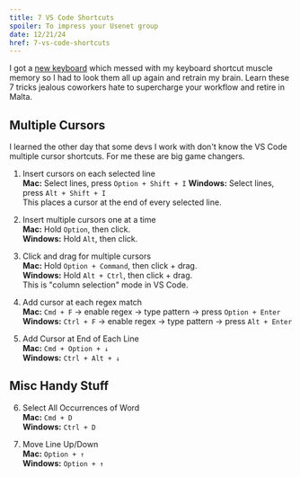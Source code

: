 ```yaml
---
title: 7 VS Code Shortcuts
spoiler: To impress your Usenet group
date: 12/21/24
href: 7-vs-code-shortcuts
---
```


I got a [new keyboard](https://rkgamingstore.com/products/rk-87-keys-keyboard) which messed with my keyboard shortcut muscle memory so I had to look them all up again and retrain my brain. Learn these 7 tricks jealous coworkers hate to supercharge your workflow and retire in Malta.

## Multiple Cursors

I learned the other day that some devs I work with don't know the VS Code multiple cursor shortcuts. For me these are big game changers.

1. Insert cursors on each selected line  
**Mac:** Select lines, press `Option + Shift + I`
**Windows:** Select lines, press `Alt + Shift + I`  
This places a cursor at the end of every selected line.

2. Insert multiple cursors one at a time  
**Mac:** Hold `Option`, then click.  
**Windows:** Hold `Alt`, then click.

3. Click and drag for multiple cursors  
**Mac:** Hold `Option + Command`, then click + drag.  
**Windows:** Hold `Alt + Ctrl`, then click + drag.  
This is "column selection" mode in VS Code.

4. Add cursor at each regex match  
**Mac:** `Cmd + F` → enable regex → type pattern → press `Option + Enter`  
**Windows:** `Ctrl + F` → enable regex → type pattern → press `Alt + Enter`

5. Add Cursor at End of Each Line  
**Mac:** `Cmd + Option + ↓`  
**Windows:** `Ctrl + Alt + ↓`

## Misc Handy Stuff

6. Select All Occurrences of Word  
**Mac:** `Cmd + D`  
**Windows:** `Ctrl + D` 

7. Move Line Up/Down  
**Mac:** `Option + ↑`  
**Windows:** `Option + ↑`


